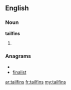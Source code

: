 ==English==

===Noun===
'''tailfins'''

# {{plural of|[[tailfin]]}}

===Anagrams===
* {{alphagram|afiilnst}}
* [[finalist#English|finalist]]

[[ar:tailfins]]
[[fr:tailfins]]
[[my:tailfins]]